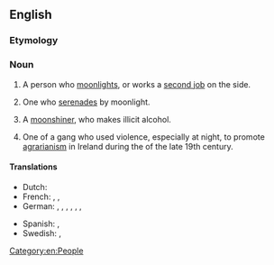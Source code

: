 ==English==

===Etymology===
{{suffix|en|moonlight|er}}

===Noun===
{{en-noun}}

# A person who [[moonlight]]s, or works a [[second job]] on the side.
# {{lb|en|US|regional}} One who [[serenade]]s by moonlight.
# A [[moonshiner]], who makes illicit alcohol.
# {{lb|en|Ireland|historical}} One of a gang who used violence, especially at night, to promote [[agrarianism]] in Ireland during the {{w|Land War}} of the late 19th century.

====Translations====
{{trans-top|person who works a second job}}
* Dutch: {{t+|nl|zwartwerker|m}}
* French: {{t|fr|travailleur au noir|m}}, {{t|fr|travailleuse au noir|f}}, {{t+|fr|cumulard|m}}
* German: {{qualifier|colloquial}} {{t+|de|Schwarzarbeiter|m}}, {{qualifier|colloquial}} {{t+|de|Schwarzarbeiterin|f}}, {{t|de|Doppelverdiener|m}}, {{t|de|Doppelverdienerin|f}}, {{t|de|Person mit Nebentätigkeit|f}}, {{t|de|Mann mit Nebentätigkeit|m}}, {{t|de|Frau mit Nebentätigkeit|f}}
{{trans-mid}}
* Spanish: {{t|es|pluriempleado|m}}, {{t|es|pluriempleada|f}}
* Swedish: {{t+|sv|svartjobbare|n}}, {{t|sv|svartjobberska|f}}
{{trans-bottom}}

[[Category:en:People]]